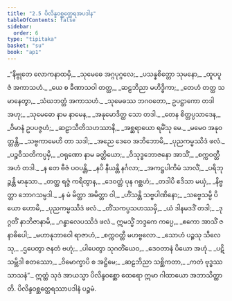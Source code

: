 ```yaml
---
title: "2.5 ပိလိန္ဒဝစ္ဆတ္ထေရအပဒါန"
tableOfContents: false
sidebar:
  order: 6
type: "tipitaka"
basket: "su"
book: "ap1"
---
```



<DynamicBreadcrumb />

<Division number="55" book="ap1">

<Paragraph number="758" type="verses" book="ap1">
_“နိဗ္ဗုတေ လောကနာထမှိ,_  
_သုမေဓေ အဂ္ဂပုဂ္ဂလေ;_  
_ပသန္နစိတ္တော သုမနော,_  
_ထူပပူဇံ အကာသဟံ._  

</Paragraph>

</Division>
<Division number="56" book="ap1">

<Paragraph number="759" type="verses" book="ap1">
_ယေ စ ခီဏာသဝါ တတ္ထ,_  
_ဆဠဘိညာ မဟိဒ္ဓိကာ;_  
_တေဟံ တတ္ထ သမာနေတွာ,_  
_သံဃဘတ္တံ အကာသဟံ._  

</Paragraph>

</Division>
<Division number="57" book="ap1">

<Paragraph number="760" type="verses" book="ap1">
_သုမေဓဿ ဘဂဝတော,_  
ဥပဋ္ဌာကော တဒါ အဟု;_  
_သုမေဓော နာမ နာမေန,_  
_အနုမောဒိတ္ထ သော တဒါ._  

</Paragraph>

</Division>
<Division number="58" book="ap1">

<Paragraph number="761" type="verses" book="ap1">
_တေန စိတ္တပ္ပသာဒေန,_  
_ဝိမာနံ ဥပပဇ္ဇဟံ;_  
_ဆဠာသီတိသဟဿာနိ,_  
_အစ္ဆရာယော ရမိံသု မေ._  

</Paragraph>

</Division>
<Division number="59" book="ap1">

<Paragraph number="762" type="verses" book="ap1">
_မမေဝ အနုဝတ္တန္တိ,_  
_သဗ္ဗကာမေဟိ တာ သဒါ;_  
_အညေ ဒေဝေ အဘိဘောမိ,_  
_ပုညကမ္မဿိဒံ ဖလံ._  

</Paragraph>

</Division>
<Division number="60" book="ap1">

<Paragraph number="763" type="verses" book="ap1">
_ပဉ္စဝီသတိကပ္ပမှိ,_  
_ဝရုဏော နာမ ခတ္တိယော;_  
_ဝိသုဒ္ဓဘောဇနော အာသိံ,_  
_စက္ကဝတ္တီ အဟံ တဒါ._  

</Paragraph>

</Division>
<Division number="61" book="ap1">

<Paragraph number="764" type="verses" book="ap1">
_န တေ ဗီဇံ ပဝပန္တိ,_  
_နပိ နီယန္တိ နင်္ဂလာ;_  
_အကဋ္ဌပါကိမံ သာလိံ,_  
_ပရိဘုဉ္ဇန္တိ မာနုသာ._  

</Paragraph>

</Division>
<Division number="62" book="ap1">

<Paragraph number="765" type="verses" book="ap1">
_တတ္ထ ရဇ္ဇံ ကရိတွာန,_  
_ဒေဝတ္တံ ပုန ဂစ္ဆဟံ;_  
_တဒါပိ ဧဒိသာ မယှံ,_  
_နိဗ္ဗတ္တာ ဘောဂသမ္ပဒါ._  

</Paragraph>

</Division>
<Division number="63" book="ap1">

<Paragraph number="766" type="verses" book="ap1">
_န မံ မိတ္တာ အမိတ္တာ ဝါ,_  
_ဟိံသန္တိ သဗ္ဗပါဏိနော;_  
_သဗ္ဗေသမ္ပိ ပိယော ဟောမိ,_  
_ပုညကမ္မဿိဒံ ဖလံ._  

</Paragraph>

</Division>
<Division number="64" book="ap1">

<Paragraph number="767" type="verses" book="ap1">
_တိံသကပ္ပသဟဿမှိ,_  
_ယံ ဒါနမဒဒိံ တဒါ;_  
_ဒုဂ္ဂတိံ နာဘိဇာနာမိ,_  
_ဂန္ဓာလေပဿိဒံ ဖလံ._  

</Paragraph>

</Division>
<Division number="65" book="ap1">

<Paragraph number="768" type="verses" book="ap1">
ဣမသ္မိံ ဘဒ္ဒကေ ကပ္ပေ,_  
_ဧကော အာသိံ ဇနာဓိပေါ;_  
_မဟာနုဘာဝေါ ရာဇာဟံ,_  
_စက္ကဝတ္တီ မဟဗ္ဗလော._  

</Paragraph>

</Division>
<Division number="66" book="ap1">

<Paragraph number="769" type="verses" book="ap1">
_သောဟံ ပဉ္စသု သီလေသု,_  
_ဌပေတွာ ဇနတံ ဗဟုံ;_  
_ပါပေတွာ သုဂတိံယေဝ,_  
_ဒေဝတာနံ ပိယော အဟုံ._  

</Paragraph>

</Division>
<Division number="67" book="ap1">

<Paragraph number="770" type="verses" book="ap1">
_ပဋိသမ္ဘိဒါ စတဿော,_  
_ဝိမောက္ခာပိ စ အဋ္ဌိမေ;_  
_ဆဠဘိညာ သစ္ဆိကတာ,_  
_ကတံ ဗုဒ္ဓဿ သာသနံ”._  

</Paragraph>

<Paragraph number="771" book="ap1">
ဣတ္ထံ သုဒံ အာယသ္မာ ပိလိန္ဒဝစ္ဆော ထေရော ဣမာ ဂါထာယော အဘာသိတ္ထာတိ.

</Paragraph>
</Division>

<Paragraph number="772" type="center" book="ap1">
ပိလိန္ဒဝစ္ဆတ္ထေရဿာပဒါနံ ပဉ္စမံ.
</Paragraph>